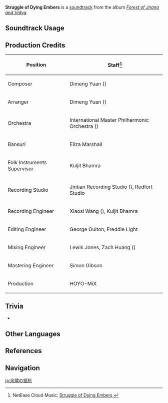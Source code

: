 {{Soundtrack Infobox
|image          = Forest of Jnana and Vidya.png
|album          = Forest of Jnana and Vidya
|disc           = 3
|number         = 91
|featured       =
|featured2      =
|featured3      =
|featured_disc  =
|featured_disc2 =
|featured_disc3 =
|youtube_id     = Oai7rtkWsjs
|spotify_id     = 0CGchckDHHY0xGIrC142S2
|previous       = In Barren Ashes
|next           = Feelings of Smothering
}}
'''Struggle of Dying Embers''' is a [[soundtrack]] from the album ''[[Forest of Jnana and Vidya]]''.

==Soundtrack Usage==
{{Soundtrack Usage
|location = Sumeru//[[The Withering]]\combat
|special  = The Withering
}}

==Production Credits==
{| class="wikitable"
! Position
! Staff<ref>NetEase Cloud Music: [https://music.163.com/#/song?id=1992343586 Struggle of Dying Embers {{zh|余烬的顽抗}}]</ref>
|-
! Composer
| Dimeng Yuan ({{zh|苑迪萌}})
|-
! Arranger
| Dimeng Yuan ({{zh|苑迪萌}})
|-
! Orchestra
| International Master Philharmonic Orchestra ({{zh|国际首席爱乐乐团}})
|-
! Bansuri
| Eliza Marshall
|-
! Folk Instruments Supervisor
| Kuljit Bhamra
|-
! Recording Studio
| Jintian Recording Studio ({{zh|金田录音棚}}), Redfort Studio
|-
! Recording Engineer
| Xiaosi Wang ({{zh|王小四}}), Kuljit Bhamra
|-
! Editing Engineer
| George Oulton, Freddie Light
|-
! Mixing Engineer
| Lewis Jones, Zach Huang ({{zh|黄巍}})
|-
! Mastering Engineer
| Simon Gibson
|-
! Production
| HOYO-MiX
|}
<!--
==Gallery==
<gallery>
</gallery>
-->

==Trivia==
* {{Transclude|In Barren Ashes|WitheringTheme1|section=1}}

==Other Languages==
{{Other Languages
|en      = Struggle of Dying Embers
|zhs     = 余烬的顽抗
|zhs_rm  = Yújìn de Wánkàng
|zht     = 餘燼的頑抗
|zht_rm  = Yújìn de Wánkàng
|zh_tl   = 
|ja      = 余燼の抵抗
|ja_rm   = Yojin no Teikou
|ja_tl   = 
}}

==References==
{{Reflist}}

==Navigation==
{{Soundtrack Navbox|Forest of Jnana and Vidya}}

[[ja:余燼の抵抗]]